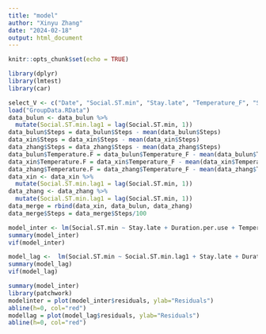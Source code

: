 ```yaml
---
title: "model"
author: "Xinyu Zhang"
date: "2024-02-18"
output: html_document
---
```


```r
knitr::opts_chunk$set(echo = TRUE)
```


```r
library(dplyr)
library(lmtest)
library(car)
```

```r
select_V <- c("Date", "Social.ST.min", "Stay.late", "Temperature_F", "Snow", "Duration.per.use", "Weekday", "Semester","Steps")
load("GroupData.RData")
data_bulun <- data_bulun %>%
  mutate(Social.ST.min.lag1 = lag(Social.ST.min, 1))
data_bulun$Steps = data_bulun$Steps - mean(data_bulun$Steps)
data_xin$Steps = data_xin$Steps - mean(data_xin$Steps)
data_zhang$Steps = data_zhang$Steps - mean(data_zhang$Steps)
data_bulun$Temperature.F = data_bulun$Temperature_F - mean(data_bulun$Temperature_F)
data_xin$Temperature.F = data_xin$Temperature_F - mean(data_xin$Temperature_F)
data_zhang$Temperature.F = data_zhang$Temperature_F - mean(data_zhang$Temperature_F)
data_xin <- data_xin %>%
  mutate(Social.ST.min.lag1 = lag(Social.ST.min, 1))
data_zhang <- data_zhang %>%
  mutate(Social.ST.min.lag1 = lag(Social.ST.min, 1))
data_merge = rbind(data_xin, data_bulun, data_zhang)
data_merge$Steps = data_merge$Steps/100
```

```r
model_inter <- lm(Social.ST.min ~ Stay.late + Duration.per.use + Temperature.F + Snow + Weekday + Semester +Steps +Steps:Weekday + Temperature.F:Snow, data = data_merge)
summary(model_inter)
vif(model_inter)

model_lag <-  lm(Social.ST.min ~ Social.ST.min.lag1 + Stay.late + Duration.per.use + Temperature.F + Snow + Weekday + Semester +Steps +Steps:Weekday + Temperature.F:Snow, data = data_merge)
summary(model_lag)
vif(model_lag)
```
```r
summary(model_inter)
library(patchwork)
modelinter = plot(model_inter$residuals, ylab="Residuals")
abline(h=0, col="red")
modellag = plot(model_lag$residuals, ylab="Residuals")
abline(h=0, col="red")

```

